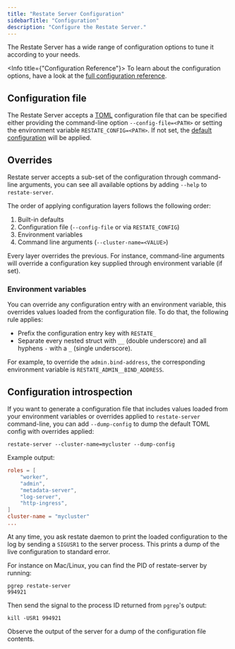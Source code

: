 ```yaml
---
title: "Restate Server Configuration"
sidebarTitle: "Configuration"
description: "Configure the Restate Server."
---
```


The Restate Server has a wide range of configuration options to tune it according to your needs.

<Info title={"Configuration Reference"}>
    To learn about the configuration options, have a look at the [full configuration reference](/references/server_config).
</Info>

## Configuration file

The Restate Server accepts a [TOML](https://toml.io/en/) configuration file that can be specified either providing the command-line option `--config-file=<PATH>` or setting the environment variable `RESTATE_CONFIG=<PATH>`. If not set, the [default configuration](#default-configuration) will be applied.

## Overrides

Restate server accepts a sub-set of the configuration through command-line arguments, you can see all available options by adding `--help` to `restate-server`.

The order of applying configuration layers follows the following order:
1. Built-in defaults
2. Configuration file (`--config-file` or via `RESTATE_CONFIG`)
3. Environment variables
4. Command line arguments (`--cluster-name=<VALUE>`)

Every layer overrides the previous. For instance, command-line arguments will override a configuration key supplied through environment variable (if set).

### Environment variables
You can override any configuration entry with an environment variable, this overrides values loaded from the configuration file. To do that, the following rule applies:

* Prefix the configuration entry key with `RESTATE_`
* Separate every nested struct with `__` (double underscore) and all hyphens `-` with a `_` (single underscore).

For example, to override the `admin.bind-address`, the corresponding environment variable is `RESTATE_ADMIN__BIND_ADDRESS`.

## Configuration introspection

If you want to generate a configuration file that includes values loaded from your environment variables or overrides applied to `restate-server` command-line, you can add `--dump-config` to dump the default TOML config with overrides applied:
```shell
restate-server --cluster-name=mycluster --dump-config
```
Example output:
```toml
roles = [
    "worker",
    "admin",
    "metadata-server",
    "log-server",
    "http-ingress",
]
cluster-name = "mycluster"
...
```

At any time, you ask restate daemon to print the loaded configuration to the log by sending a `SIGUSR1` to the server process. This prints a dump of the live configuration to standard error.

For instance on Mac/Linux, you can find the PID of restate-server by running:
```shell
pgrep restate-server
994921
```
Then send the signal to the process ID returned from `pgrep`'s output:
```shell
kill -USR1 994921
```
Observe the output of the server for a dump of the configuration file contents.
